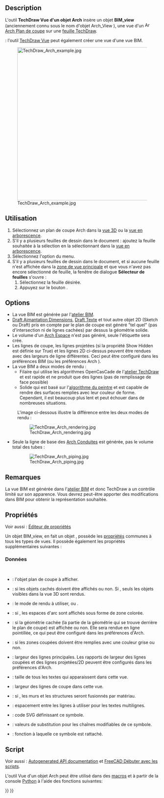 <languages/>

{{Docnav/fr
|[[TechDraw_DraftView/fr|Vue d'un objet Draft]]
|[[TechDraw_SpreadsheetView/fr|Vue d'un objet Spreadsheet]]
|[[TechDraw_Workbench/fr|Atelier TechDraw]]
|IconL=TechDraw_DraftView.svg
|IconR=TechDraw_SpreadsheetView.svg
|IconC=Workbench_TechDraw.svg
}}

{{GuiCommand/fr
|Name=TechDraw ArchView
|Name/fr=TechDraw Vue d'un objet Arch
|MenuLocation=TechDraw → Vues des autres ateliers → Insérer un objet de l'atelier BIM
|Workbenches=[[TechDraw_Workbench/fr|TechDraw]], [[BIM_Workbench/fr|BIM]]
|SeeAlso=[[Arch_SectionPlane/fr|Arch Plan de coupe]]
}}

==Description==

L'outil '''TechDraw Vue d'un objet Arch''' insère un objet '''BIM_view''' (anciennement connu sous le nom d'objet Arch_View {{VersionNoteMinus/fr|0.21}}), une vue d'un [[Image:Arch_SectionPlane.svg|16px]] [[Arch_SectionPlane/fr|Arch Plan de coupe]] sur une [[TechDraw_PageDefault/fr|feuille TechDraw]].

{{Version/fr|1.0}} : l'outil [[TechDraw_View/fr|TechDraw Vue]] peut également créer une vue d'une vue BIM.

[[Image:TechDraw Arch example.jpg|500px]]

<span id="Usage"></span>
==Utilisation==

# Sélectionnez un plan de coupe Arch dans la [[3D_view/fr|vue 3D]] ou la [[Tree_view/fr|vue en arborescence]].
# S'il y a plusieurs feuilles de dessin dans le document : ajoutez la feuille souhaitée à la sélection en la sélectionnant dans la [[Tree_view/fr|vue en arborescence]].
# Sélectionnez l'option {{MenuCommand|TechDraw → Vues des autres ateliers → [[Image:TechDraw_ArchView.svg|16px]] Insérer un objet de l'atelier BIM }} du menu.
# S'il y a plusieurs feuilles de dessin dans le document, et si aucune feuille n'est affichée dans la [[Main_view_area/fr|zone de vue principale]] et que vous n'avez pas encore sélectionné de feuille, la fenêtre de dialogue '''Sélecteur de feuilles''' s'ouvre :
## Sélectionnez la feuille désirée.
## Appuyez sur le bouton {{Button|OK}}.

==Options==

* La vue BIM est générée par l'[[BIM_Workbench/fr|atelier BIM]].
* [[Draft_Snap_Dimensions/fr|Draft Aimantation Dimensions]], [[Draft_Text/fr|Draft Texte]] et tout autre objet 2D (Sketch ou Draft) pris en compte par le plan de coupe est généré "tel quel" (pas d'intersection ni de lignes cachées) par dessus la géométrie solide.
* Le volume d'un [[Arch_Space/fr|Arch Espace]] n'est pas généré, seule l'étiquette sera crée.
* Les lignes de coupe, les lignes projetées (si la propriété Show Hidden est définie sur True) et les lignes 2D ci-dessus peuvent être rendues avec des largeurs de ligne différentes. Ceci peut être configuré dans les préférences BIM (ou les préférences Arch {{VersionNoteMinus/fr|0.21}}).
* La vue BIM a deux modes de rendu :
** Filaire qui utilise les algorithmes OpenCasCade de l'[[TechDraw_Workbench/fr|atelier TechDraw]] et est rapide et ne produit que des lignes (pas de remplissage de face possible)
** Solide qui est basé sur l'[https://fr.wikipedia.org/wiki/Algorithme_du_peintre algorithme du peintre] et est capable de rendre des surfaces remplies avec leur couleur de forme. Cependant, il est beaucoup plus lent et peut échouer dans de nombreuses situations.
: L'image ci-dessous illustre la différence entre les deux modes de rendu :

: [[Image:TechDraw Arch rendering.jpg]]

* Seule la ligne de base des [[Arch_Pipe/fr|Arch Conduites]] est générée, pas le volume total des tubes :

: [[Image:TechDraw Arch piping.jpg]]

<span id="Notes"></span>
==Remarques==

La vue BIM est générée dans l'[[BIM_Workbench/fr|atelier BIM]] et donc TechDraw a un contrôle limité sur son apparence. Vous devrez peut-être apporter des modifications dans BIM pour obtenir la représentation souhaitée.

<span id="Properties"></span>
==Propriétés==

Voir aussi : [[Property_editor/fr|Éditeur de propriétés]]

Un objet BIM_view, en fait un objet {{Incode|TechDraw::DrawViewArch}}, possède les [[TechDraw_View/fr#Propriétés_Vue_de_Part|propriétés]] communes à tous les types de vues. Il possède également les propriétés supplémentaires suivantes :

<span id="Data"></span>
=== Données ===

{{TitleProperty|Arch view}} {{VersionMinus/fr|0.21}}<br>
{{TitleProperty|BIM view}} {{VersionPlus/fr|1.0}}

* {{PropertyData|Source|Link}} : l'objet plan de coupe à afficher.
* {{PropertyData|All On|Bool}} : si les objets cachés doivent être affichés ou non. Si {{FALSE}}, seuls les objets visibles dans la vue 3D sont rendus.
* {{PropertyData|Render Mode|Enumeration}} : le mode de rendu à utiliser, {{Value|Solid}} ou {{Value|Wireframe}}.
* {{PropertyData|Fill Spaces|Bool}} : si {{TRUE}}, les espaces d'arc sont affichés sous forme de zone colorée.
* {{PropertyData|Show Hidden|Bool}} : si la géométrie cachée (la partie de la géométrie qui se trouve derrière le plan de coupe) est affichée ou non. Elle sera rendue en ligne pointillée, ce qui peut être configuré dans les préférences d'Arch.
* {{PropertyData|Show Fill|Bool}} : si les zones coupées doivent être remplies avec une couleur grise ou non.
* {{PropertyData|Line Width|Float}} : largeur des lignes principales. Les rapports de largeur des lignes coupées et des lignes projetées/2D peuvent être configurés dans les préférences d'Arch.
* {{PropertyData|Font Size|Float}} : taille de tous les textes qui apparaissent dans cette vue.
* {{PropertyData|Cut Line Width|Float}} : largeur des lignes de coupe dans cette vue.
* {{PropertyData|Join Arch|Bool}} : si {{TRUE}}, les murs et les structures seront fusionnés par matériau.
* {{PropertyData|Line Spacing|Float}} : espacement entre les lignes à utiliser pour les textes multilignes. {{Version/fr|1.0}}

{{TitleProperty|Drawing view}}

* {{PropertyData|Symbol|String|Hidden}} : code SVG définissant ce symbole.
* {{PropertyData|Editable Texts|StringList}} : valeurs de substitution pour les chaînes modifiables de ce symbole.
* {{PropertyData|Owner|Link}} : fonction à laquelle ce symbole est rattaché. {{Version/fr|1.0}}

<span id="Scripting"></span>
==Script==

Voir aussi : [https://freecad.github.io/SourceDoc/ Autogenerated API documentation] et [[FreeCAD_Scripting_Basics/fr|FreeCAD Débuter avec les scripts]].

L'outil Vue d'un objet Arch peut être utilisé dans des [[Macros/fr|macros]] et à partir de la console [[Python/fr|Python]] à l'aide des fonctions suivantes:

{{Code|code=
dv = FreeCAD.ActiveDocument.addObject('TechDraw::DrawViewArch','TestArch')
dv.Source = mySectionPlane
rc = page.addView(dv)
}}


{{Docnav/fr
|[[TechDraw_DraftView/fr|Vue d'un objet Draft]]
|[[TechDraw_SpreadsheetView/fr|Vue d'un objet Spreadsheet]]
|[[TechDraw_Workbench/fr|Atelier TechDraw]]
|IconL=TechDraw_DraftView.svg
|IconR=TechDraw_SpreadsheetView.svg
|IconC=Workbench_TechDraw.svg
}}

{{TechDraw Tools navi{{#translation:}}}}
{{Userdocnavi{{#translation:}}}}